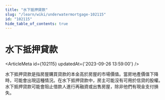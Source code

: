 ```yaml
---
title: "水下抵押貸款"
slug: "/learn/wiki/underwatermortgage-102115"
id: "102115"
hide_table_of_contents: true
---
```



# 水下抵押貸款

<ArticleMeta id={102115} updatedAt={'2023-09-26 13:59:00'} />
<div className='border-solid border-b border-t-0 my-4 border-[var(--ifm-color-gray-300)]' />

水下抵押貸款是指房屋購買貸款的本金高於房屋的市場價值。當房地產價值下降時，可能會出現這種情況。在水下抵押貸款中，房主可能沒有可用於信貸的股權。水下抵押貸款可能會阻止借款人進行再融資或出售房屋，除非他們有現金支付損失。
